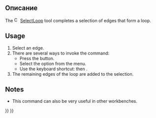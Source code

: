 <languages/>

{{Docnav
|[[CAM_SimulatorGL|SimulatorGL]]
|[[CAM_OpActiveToggle|OpActiveToggle]]
|[[CAM_Workbench|CAM]]
|IconL=CAM_SimulatorGL.svg
|IconR=CAM_OpActiveToggle.svg
|IconC=Workbench_CAM.svg
}}

{{GuiCommand
|Name=CAM SelectLoop
|MenuLocation=CAM → Finish Selecting Loop
|Workbenches=[[CAM_Workbench|CAM]]
|Shortcut={{KEY|P}} {{KEY|L}}
|SeeAlso=
}}

<span id="Description"></span>
==Описание==

The [[Image:CAM_SelectLoop.svg|16px]] [[CAM_SelectLoop|SelectLoop]] tool completes a selection of edges that form a loop.

==Usage==

# Select an edge.
# There are several ways to invoke the command:
#* Press the {{Button|[[Image:CAM_SelectLoop.svg|16px]] [[CAM_SelectLoop|CAM SelectLoop]]}} button.
#* Select the {{MenuCommand|CAM → [[Image:CAM_SelectLoop.svg|16px]] Finish Selecting Loop}} option from the menu.
#* Use the keyboard shortcut: {{KEY|P}} then {{KEY|L}}.
# The remaining edges of the loop are added to the selection.

==Notes==

* This command can also be very useful in other workbenches.


{{Docnav
|[[CAM_SimulatorGL|SimulatorGL]]
|[[CAM_OpActiveToggle|OpActiveToggle]]
|[[CAM_Workbench|CAM]]
|IconL=CAM_SimulatorGL.svg
|IconR=CAM_OpActiveToggle.svg
|IconC=Workbench_CAM.svg
}}

{{CAM_Tools_navi{{#translation:}}}}
{{Userdocnavi{{#translation:}}}}
